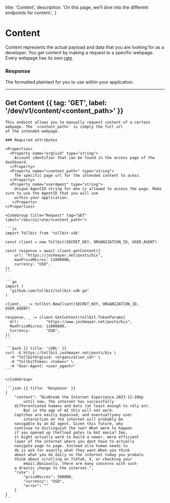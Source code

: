   title: 'Content',
  description:
    'On this page, we’ll dive into the different endpoints for content.',
}

# Content

Content represents the actual payload and data that you are looking for as a developer. You get content by making a request to
a specific webpage. Every webpage has its own [rate](rates).

### Response

<Properties>
  <Property name="content" type="string">
    The formatted plaintext for you to use within your application.
  </Property>
</Properties>

---

## Get Content {{ tag: 'GET', label: '/dev/v1/content/<content_path>' }}

<Row>
  <Col>

    This endoint allows you to manually request content of a certain webpage. The `<content_path>` is simply the full url
    of the intended webpage.

    ### Required attributes

    <Properties>
      <Property name="orgCuid" type="string">
        Account identifier that can be found in the access page of the dashboard.
      </Property>
      <Property name="<content_path>" type="string">
        The specific page url for the intended content to acess.
      </Property>
      <Property name="userAgent" type="string">
        Unique AgentID string for who is allowed to access the page. Make sure to use the AgentID that you will use
        within your application.
       </Property>
    </Properties>

  </Col>
  <Col sticky>

    <CodeGroup title="Request" tag="GET" label="/dev/v1/rate/<content_path>">

    ```js
    import Tollbit from 'tollbit-sdk'

    const client = new Tollbit(SECRET_KEY, ORGANIZATION_ID, USER_AGENT)

    const response = await client.getContent({
        url: "https://joshmayer.net/posts/bix",
        maxPriceMicros: 11000000,
        currency: "USD",
    })
    ```

    ```go
    import (
      "github.com/tollbit/tollbit-sdk-go"
    )

    client, _ := tollbit.NewClient(SECRET_KEY, ORGANIZATION_ID, USER_AGENT)

    response, _ := client.GetContent(tollbit.TokenParams{
      Url:            "https://www.joshmayer.net/posts/bix",
      MaxPriceMicros: 11000000,
      Currency:       "USD",
    })
    ```

    ```bash {{ title: 'cURL' }}
    curl -G https://tollbit.joshmayer.net/posts/bix \
      -H "TollbitOrgCuid: <organization_id>" \
      -H "TollbitToken: <token>" \
      -H "User-Agent: <user_agent>"
    ```

    </CodeGroup>

    ```json {{ title: 'Response' }}
    {
        "content": "BixBreak the Internet Experience.2023-12-10Up
            until now, the internet has successfully
        differentiated humans and bots (at least enough to rely on).
            But in the age of AI this will not work.
        Captchas are easily bypassed, and eventuallyany user
            interaction on the internet will probably be
        navigable by an AI agent. Given this future, why
        continue to distinguish the two? What were to happen
        if you opened up theflood gates to bot mania? Imo,
        it might actually work to build a newer, more efficient
        layer of the internet where you dont have to actually
        navigate page to page. Instead alla human needs to
        do is ask for exactly what they want.When you think
        about what you do daily on the internet today you probalu
        think about scrolling on TikTok, X, or checking your
            email.Obviously, there are many concerns with such
        a drastic change to the internet.",
        "rate": {
            "priceMicros": 500000,
            "currency": "USD",
            "error": ""
        }
    }
    ```

  </Col>
</Row>
